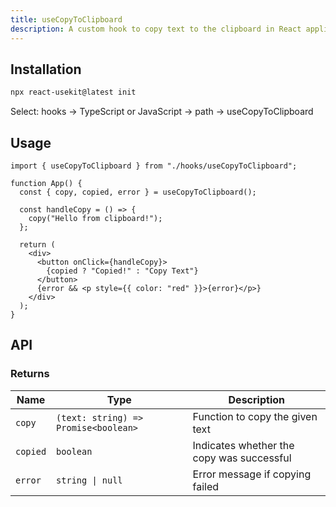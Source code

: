 ```yaml
---
title: useCopyToClipboard
description: A custom hook to copy text to the clipboard in React applications.
---
```



## Installation

```bash
npx react-usekit@latest init
```

<Callout type="info">
  Select: hooks → TypeScript or JavaScript → path -> useCopyToClipboard
</Callout>

## Usage

```tsx
import { useCopyToClipboard } from "./hooks/useCopyToClipboard";

function App() {
  const { copy, copied, error } = useCopyToClipboard();

  const handleCopy = () => {
    copy("Hello from clipboard!");
  };

  return (
    <div>
      <button onClick={handleCopy}>
        {copied ? "Copied!" : "Copy Text"}
      </button>
      {error && <p style={{ color: "red" }}>{error}</p>}
    </div>
  );
}
```

## API

### Returns

| Name          | Type                                    | Description                               |
| ------------- | --------------------------------------- | ----------------------------------------- |
| `copy`       | `(text: string) => Promise<boolean>`                                     | Function to copy the given text                         |
| `copied`    | `boolean`                | Indicates whether the copy was successful
| `error` | `string \| null`                            | Error message if copying failed |
